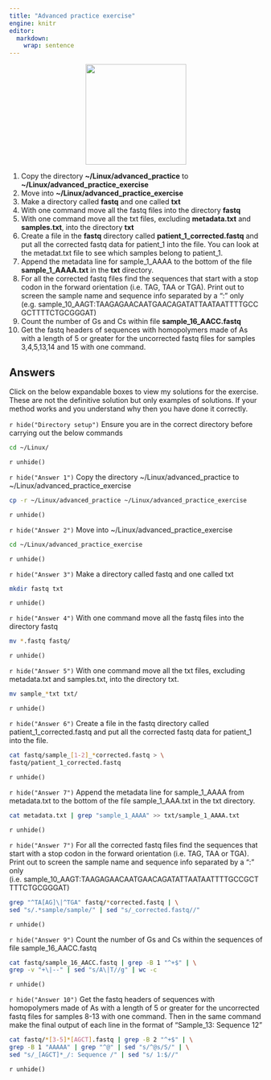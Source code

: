 ```yaml
---
title: "Advanced practice exercise"
engine: knitr
editor: 
  markdown: 
    wrap: sentence
---
```

<center>
![](figures/adv_exercise.png){style="width:200px"}
</center>

1. Copy the directory __~/Linux/advanced_practice__ to __~/Linux/advanced_practice_exercise__
2. Move into __~/Linux/advanced_practice_exercise__
3. Make a directory called __fastq__ and one called __txt__
4. With one command move all the fastq files into the directory __fastq__
5. With one command move all the txt files, excluding __metadata.txt__ and __samples.txt__, into the directory __txt__
6. Create a file in the __fastq__ directory called __patient_1_corrected.fastq__ and put all the corrected fastq data for patient_1 into the file. You can look at the metadat.txt file to see which samples belong to patient_1.
7. Append the metadata line for sample_1_AAAA to the bottom of the file __sample_1_AAAA.txt__ in the __txt__  directory.
8. For all the corrected fastq files find the sequences that start with a stop codon in the forward orientation (i.e. TAG, TAA or TGA). Print out to screen the sample name and sequence info separated by a “:” only (e.g. sample_10_AAGT:TAAGAGAACAATGAACAGATATTAATAATTTTGCCGCTTTTCTGCGGGAT)
9. Count the number of Gs and Cs within file __sample_16_AACC.fastq__
10. Get the fastq headers of sequences with homopolymers made of As with a length of 5 or greater for the uncorrected fastq files for samples 3,4,5,13,14 and 15 with one command.

## Answers

Click on the below expandable boxes to view my solutions for the exercise.
These are not the definitive solution but only examples of solutions. If your method works and you understand why then you have done it correctly.

`r hide("Directory setup")`
Ensure you are in the correct directory before carrying out the below commands

```bash
cd ~/Linux/
```
`r unhide()`

`r hide("Answer 1")`
Copy the directory \~/Linux/advanced_practice to \~/Linux/advanced_practice_exercise

```bash
cp -r ~/Linux/advanced_practice ~/Linux/advanced_practice_exercise
```
`r unhide()`

`r hide("Answer 2")`
Move into \~/Linux/advanced_practice_exercise

```bash
cd ~/Linux/advanced_practice_exercise
```
`r unhide()`

`r hide("Answer 3")`
Make a directory called fastq and one called txt

```bash
mkdir fastq txt
```
`r unhide()`

`r hide("Answer 4")`
With one command move all the fastq files into the directory fastq

```bash
mv *.fastq fastq/
```
`r unhide()`

`r hide("Answer 5")`
With one command move all the txt files, excluding metadata.txt and samples.txt, into the directory txt.

```bash
mv sample_*txt txt/
```
`r unhide()`

`r hide("Answer 6")`
Create a file in the fastq directory called patient_1_corrected.fastq and put all the corrected fastq data for patient_1 into the file.

```bash
cat fastq/sample_[1-2]_*corrected.fastq > \
fastq/patient_1_corrected.fastq
```
`r unhide()`

`r hide("Answer 7")`
Append the metadata line for sample_1_AAAA from metadata.txt to the bottom of the file sample_1_AAA.txt in the txt directory.

```bash
cat metadata.txt | grep "sample_1_AAAA" >> txt/sample_1_AAAA.txt
```
`r unhide()`

`r hide("Answer 7")`
For all the corrected fastq files find the sequences that start with a stop codon in the forward orientation (i.e. TAG, TAA or TGA). Print out to screen the sample name and sequence info separated by a ":" only (i.e. sample_10_AAGT:TAAGAGAACAATGAACAGATATTAATAATTTTGCCGCTTTTCTGCGGGAT)

```bash
grep "^TA[AG]\|^TGA" fastq/*corrected.fastq | \
sed "s/.*sample/sample/" | sed "s/_corrected.fastq//"
```
`r unhide()`

`r hide("Answer 9")`
Count the number of Gs and Cs within the sequences of file sample_16_AACC.fastq

```bash
cat fastq/sample_16_AACC.fastq | grep -B 1 "^+$" | \
grep -v "+\|--" | sed "s/A\|T//g" | wc -c
```
`r unhide()`

`r hide("Answer 10")`
Get the fastq headers of sequences with homopolymers made of As with a length of 5 or greater for the uncorrected fastq files for samples 8-13 with one command. Then in the same command make the final output of each line in the format of "Sample_13: Sequence 12"

```bash
cat fastq/*[3-5]*[AGCT].fastq | grep -B 2 "^+$" | \
grep -B 1 "AAAAA" | grep "^@" | sed "s/^@s/S/" | \
sed "s/_[AGCT]*_/: Sequence /" | sed "s/ 1:$//"
```
`r unhide()`
